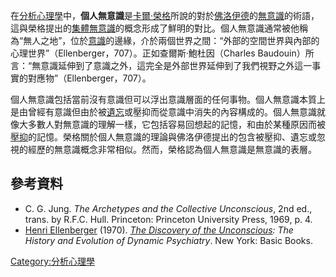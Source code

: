 {{psychoanalysis}}
在[[分析心理學|分析心理學]]中，'''個人無意識'''是[[卡爾·榮格|卡爾·榮格]]所說的對於[[佛洛伊德|佛洛伊德]]的[[無意識|無意識]]的術語，這與榮格提出的[[集體無意識|集體無意識]]的概念形成了鮮明的對比。個人無意識通常被他稱為“無人之地”，位於[[意識|意識]]的邊緣，介於兩個世界之間：“外部的空間世界與內部的心理世界”（Ellenberger，707）。正如查爾斯·鮑杜因（Charles Baudouin）所言：“無意識延伸到了意識之外，這完全是外部世界延伸到了我們視野之外這一事實的對應物”（Ellenberger，707）。

個人無意識包括當前沒有意識但可以浮出意識層面的任何事物。個人無意識本質上是由曾經有意識但由於被[[遺忘|遺忘]]或壓抑而從意識中消失的內容構成的。個人無意識就像大多數人對無意識的理解一樣，它包括容易回想起的記憶，和由於某種原因而被[[壓抑|壓抑]]的記憶。榮格關於個人無意識的理論與佛洛伊德提出的包含被壓抑、遺忘或忽視的經歷的無意識概念非常相似。然而，榮格認為個人無意識是無意識的表層。

==參考資料==
*C. G. Jung. ''The Archetypes and the Collective Unconscious'', 2nd ed., trans. by R.F.C. Hull. Princeton: Princeton University Press, 1969, p. 4.
*[[Henri_Ellenberger|Henri Ellenberger]] (1970). ''[[The_Discovery_of_the_Unconscious|The Discovery of the Unconscious]]: The History and Evolution of Dynamic Psychiatry''. New York: Basic Books.

{{Jung}}
[[Category:分析心理學|Category:分析心理學]]